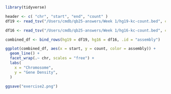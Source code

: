 

```r
library(tidyverse)

header <- c( "chr", "start", "end", "count" )
df19 <- read_tsv("/Users/cmdb/qb25-answers/Week 1/hg19-kc-count.bed", col_names = header)

df16 <- read_tsv("/Users/cmdb/qb25-answers/Week 1/hg16-kc-count.bed", col_names = header)

combined_df <- bind_rows(hg19 = df19, hg16 = df16, .id = "assembly")

ggplot(combined_df, aes(x = start, y = count, color = assembly)) +
  geom_line() +
  facet_wrap(.~ chr, scales = "free") +
  labs(
    x = "Chromosome",
    y = "Gene Density",
  ) 

ggsave("exercise2.png")

```
